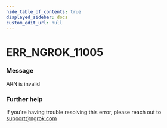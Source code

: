 ```yaml
---
hide_table_of_contents: true
displayed_sidebar: docs
custom_edit_url: null
---
```



# ERR_NGROK_11005

### Message
ARN is invalid

### Further help
If you're having trouble resolving this error, please reach out to [support@ngrok.com](mailto:support@ngrok.com?subject=Help%20with%20ERR_NGROK_11005)


<ErrorDetails error='err_ngrok_11005' />
